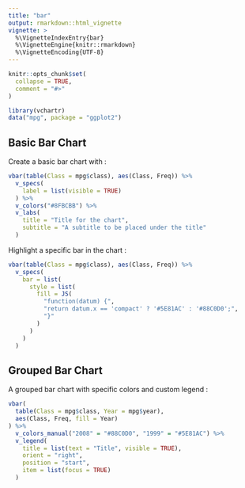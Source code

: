 ```yaml
---
title: "bar"
output: rmarkdown::html_vignette
vignette: >
  %\VignetteIndexEntry{bar}
  %\VignetteEngine{knitr::rmarkdown}
  %\VignetteEncoding{UTF-8}
---
```


```r
knitr::opts_chunk$set(
  collapse = TRUE,
  comment = "#>"
)
```

```r
library(vchartr)
data("mpg", package = "ggplot2")
```




## Basic Bar Chart

Create a basic bar chart with :

```r
vbar(table(Class = mpg$class), aes(Class, Freq)) %>% 
  v_specs(
    label = list(visible = TRUE)
  ) %>% 
  v_colors("#8FBCBB") %>% 
  v_labs(
    title = "Title for the chart",
    subtitle = "A subtitle to be placed under the title"
  )
```


Highlight a specific bar in the chart :

```r
vbar(table(Class = mpg$class), aes(Class, Freq)) %>% 
  v_specs(
    bar = list(
      style = list(
        fill = JS(
          "function(datum) {",
          "return datum.x == 'compact' ? '#5E81AC' : '#88C0D0';",
          "}"
        )
      )
    )
  )
```


## Grouped Bar Chart

A grouped bar chart with specific colors and custom legend : 

```r
vbar(
  table(Class = mpg$class, Year = mpg$year),
  aes(Class, Freq, fill = Year)
) %>% 
  v_colors_manual("2008" = "#88C0D0", "1999" = "#5E81AC") %>% 
  v_legend(
    title = list(text = "Title", visible = TRUE),
    orient = "right",
    position = "start",
    item = list(focus = TRUE)
  )
```


